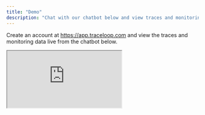 ```yaml
---
title: "Demo"
description: "Chat with our chatbot below and view traces and monitoring directly in Traceloop."
---
```


Create an account at https://app.traceloop.com and view the traces and monitoring data live from the chatbot below.

<iframe
  src="https://demo.traceloop.com?embed=true"
  className="w-full"
  style={{ height: "650px", border: "0px #ffffff none" }}
/>
